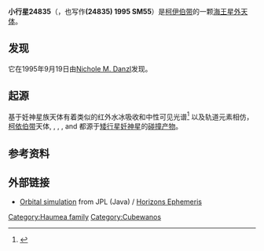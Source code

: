 {{Infobox Planet | discovery=yes | physical_characteristics=yes | bgcolour=#FFFFC0
 | name={{mp|(24835) 1995 SM|55}}
 | discoverer=[[Nichole_M._Danzl|Nichole M. Danzl]]<ref>[http://cfa-www.harvard.edu/iau/lists/TNOs.html List Of Transneptunian Objects<!-- Bot generated title -->] {{webarchive|url=https://web.archive.org/web/20081015120730/http://cfa-www.harvard.edu/iau/lists/TNOs.html |date=2008-10-15 }}</ref>
 | discovered=1995年9月19日
 | mp_name={{mp|(24835) 1995 SM|55}}
 | alt_names=''none''
 | mp_category=[[Cubewano|Cubewano]] ([[Minor_Planet_Center|MPC]])<ref name="MPEC 2009-R09">{{Cite web
  |title=MPEC 2009-R09 :Distant Minor Planets (2009 SEPT. 16.0 TT)
  |date=2009-09-04
  |publisher=IAU  Minor Planet Center
  |url=http://www.cfa.harvard.edu/mpec/K09/K09R09.html
  |accessdate=2009-10-04
  |archive-date=2012-07-14
  |archive-url=https://www.webcitation.org/699AHYx1e?url=http://www.minorplanetcenter.net/iau/mpec/K09/K09R09.html
  |dead-url=no
  }}</ref><br/>[[Detached_object|Extended]] ([[Deep_Ecliptic_Survey|DES]])<ref name=Buie>{{Cite web
   |author=[[Marc_W._Buie|Marc W. Buie]]
   |date=2004-11-02 using 119 of 123 observations
   |title=Orbit Fit and Astrometric record for 24835
   |publisher=SwRI (Space Science Department)
   |url=http://www.boulder.swri.edu/~buie/kbo/astrom/24835.html
   |accessdate=2009-10-04
   |archive-date=2012-07-14
   |archive-url=https://www.webcitation.org/699AHzQKX?url=http://www.boulder.swri.edu/~buie/kbo/astrom/24835.html
   |dead-url=yes
   }}</ref>
 | orbit_ref=<ref name="jpldata">{{Cite web
  |date=2004-11-02|title=JPL Small-Body Database Browser: 24835 (1995 SM55)
  |url=http://ssd.jpl.nasa.gov/sbdb.cgi?sstr=24835
  |accessdate=2009-01-20
  |archive-date=2012-07-14
  |archive-url=https://www.webcitation.org/699AH8Rty?url=http://ssd.jpl.nasa.gov/sbdb.cgi?sstr=24835
  |dead-url=no
  }}</ref>
 | epoch=December 31, 2006 ([[Julian_day|JD]] 2454100.5)
 | semimajor=6231.162 [[Giga|G]]m (41.653 [[Astronomical_unit|AU]])
 | perihelion=5595.012 Gm (37.400 AU)
 | aphelion=6867.313 Gm (45.905 AU)
 | eccentricity=0.102
 | period=98189.245 [[day|d]] (268.83 [[Julian_year_(astronomy)|a]])
 | inclination=27.092[[degree_(angle)|°]]
 | asc_node=21.067°
 | arg_peri=72.287°
 | mean_anomaly=315.427°
 | avg_speed=4.60 km/[[second|s]]
 | dimensions=[[Haumea_family|174 km]]<ref>Assuming a [[Haumea_(dwarf_planet)|Haumea]]-like albedo of 0.7</ref><ref name="bruton">{{Cite web
 |title=Conversion of Absolute Magnitude to Diameter for Minor Planets 
 |publisher=Department of Physics & Astronomy (Stephen F. Austin State University) 
 |author=Dan Bruton 
 |url=http://www.physics.sfasu.edu/astro/asteroids/sizemagnitude.html 
 |accessdate=2009-12-27 
 |deadurl=yes 
 |archiveurl=https://web.archive.org/web/20131203001858/http://www.physics.sfasu.edu/astro/asteroids/sizemagnitude.html 
 |archivedate=2013-12-03 
}}</ref><br><704km<ref name="spitzer">
 {{Cite arxiv
  |title=Physical Properties of Kuiper Belt and Centaur Objects: Constraints from Spitzer Space Telescope
  |author=John Stansberry, Will Grundy, Mike Brown, Dale Cruikshank, John Spencer, David Trilling, Jean-Luc Margot
  |class=astro-ph
  |eprint=astro-ph/0702538
  |year=2007
}}</ref>
 | mass=
 | density=2.0? g/[[cubic_centimetre|cm<sup>3</sup>]]
 | surface_grav=
 | escape_velocity=
 | sidereal_day=8.08 h<ref name="jpldata"/>
 | spectral_type=([[Trans-Neptunian_object#Colors|Neutral]])<br>B-V=0.65, V-R=0.39<ref name="Snodgrass2009">{{Cite journal|author=Snodgrass, Carry, Dumas, Hainaut |title=Characterisation of candidate members of (136108) Haumea's family |url=https://archive.org/details/arxiv-0912.3171 |journal=The [[Astrophysical_Journal|Astrophysical Journal]]   |date=16 December 2009|arxiv=0912.3171}}</ref><br>B<sub>0</sub>-V<sub>0</sub>=0.628<ref name=Rabinowitz2008>{{Cite journal|title=The Youthful Appearance of the 2003 EL61 Collisional Family|author=David L. Rabinowitz, Bradley E. Schaefer, Martha W. Schaefer, Suzanne W. Tourtellotte|year=2008|journal=ArXiv.org |arxiv=0804.2864}}</ref>
 | abs_magnitude=4.8<ref name="jpldata"/>
 | albedo=0.7 (assumed)
 | single_temperature=~43 [[kelvin|K]]}}
'''小行星24835'''（'''{{mp|(24835) 1995 SM|55}}'''，也写作'''(24835) 1995 SM55'''）是[[柯伊伯带|柯伊伯带]]的一颗[[海王星外天体|海王星外天体]]。

==发现==
它在1995年9月19日由[[Nichole_M._Danzl|Nichole M. Danzl]]发现。

==起源==
{{Main|妊神星族}}
基于妊神星族天体有着类似的红外水冰吸收和中性可见光谱<ref>
{{Cite journal
  | title = The water ice rich surface of (145453) 2005 RR43: a case for a carbon-depleted population of TNOs?
  | author = Pinilla-Alonso, N.; Licandro, J.; Gil-Hutton, R.; Brunetto, R.
  | journal = Astronomy and Astrophysics
  | date = June 2007| volume =468 | issue = 1
  | bibcode=2007A&A...468L..25P  
  | doi = 10.1051/0004-6361:20077294
  | pages = L25}}
</ref> 以及轨道元素相仿，[[柯依伯带|柯依伯带]]天体{{mp|1995 SM|55}}, {{mpl|(19308) 1996 TO|66}}, {{mpl|(55636) 2002 TX|300}}, {{mpl|(120178) 2003 OP|32}}, and {{mpl|(145453) 2005 RR|43}}都源于[[矮行星|矮行星]][[妊神星|妊神星]]的[[碰撞家族|碰撞产物]]。

==参考资料==
{{Reflist}}

==外部链接==
*[http://ssd.jpl.nasa.gov/sbdb.cgi?sstr=1995SM55;orb=1;view=Far Orbital simulation] from JPL (Java) / [http://ssd.jpl.nasa.gov/horizons.cgi?find_body=1&body_group=sb&sstr=1995SM55 Horizons Ephemeris] {{Wayback|url=http://ssd.jpl.nasa.gov/horizons.cgi?find_body=1&body_group=sb&sstr=1995SM55 |date=20210120234407 }}

{{妊神星}}
{{海王星外天体}}
{{MinorPlanets Navigator|(24834) 1995 SY30|PageName={{mp|(24835) 1995 SM|55}}|(24836) 1995 TO1}}
{{MinorPlanets Footer}}

{{DEFAULTSORT:1995 Sm55}}
[[Category:Haumea_family|Category:Haumea family]]
[[Category:Cubewanos|Category:Cubewanos]]